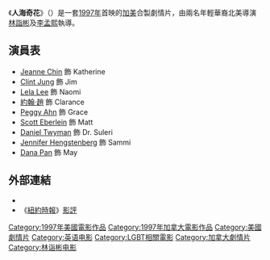 {{Infobox Film
| name           = 人海奇花
| original_name = Shopping for Fangs
| image          = Poster of the movie Shopping for Fangs.jpg
| image_size     = 
| caption        = 
| director       = [[林詣彬|林詣彬]]<br />[[李孟熙|李孟熙]]
| producer = [[李孟熙|李孟熙]]
| writer         = Dan Alvarado<br />[[林詣彬|林詣彬]]<br />[[李孟熙|李孟熙]]
| narrator       = 
| starring       = [[Radmar_Agana_Jao|Radmar Agana Jao]]
| music          = Steven Pranato
| cinematography = [[Lisa_Wiegand|Lisa Wiegand]]
| editing        = [[林詣彬|林詣彬]]<br />[[李孟熙|李孟熙]]<br />Sean Yeo
| distributor    = [[Margin_Films|Margin Films]] 
| released       = 1997年
| runtime        = 90分鐘
| country        = [[美國電影|美國]]、[[加拿大電影|加拿大]]
| language       = [[英語|英語]]
| budget         = 
| gross          = 
| preceded_by    = 
| followed_by    = 
| website        = 
| amg_id         = 
| imdb_id        = 0122710
}}
《'''人海奇花'''》（{{lang-en|'''''Shopping for Fangs'''''}}）是一套[[1997年電影|1997年]]首映的[[加拿大電影|加]][[美國電影|美]]合製劇情片，由兩名年輕華裔北美導演[[林詣彬|林詣彬]]及[[李孟熙|李孟熙]]執導。

==演員表==
* [[Jeanne_Chin|Jeanne Chin]] 飾 Katherine
* [[Clint_Jung|Clint Jung]] 飾 Jim
* [[Lela_Lee|Lela Lee]] 飾 Naomi
* [[約翰·趙|約翰·趙]] 飾 Clarance
* [[Peggy_Ahn|Peggy Ahn]] 飾 Grace
* [[Scott_Eberlein|Scott Eberlein]] 飾 Matt
* [[Daniel_Twyman|Daniel Twyman]] 飾 Dr. Suleri
* [[Jennifer_Hengstenberg|Jennifer Hengstenberg]] 飾 Sammi
* [[Dana_Pan|Dana Pan]] 飾 May

==外部連結==
*{{imdb title|id=0122710|title=人海奇花}}
*《[[紐約時報|紐約時報]]》[http://movies.nytimes.com/movie/review?res=9401E5D61230F936A25756C0A96E958260 影評]

{{林诣彬}}
{{DEFAULTSORT:Shopping for Fangs}}
[[Category:1997年美國電影作品|Category:1997年美國電影作品]]
[[Category:1997年加拿大電影作品|Category:1997年加拿大電影作品]]
[[Category:美國劇情片|Category:美國劇情片]]
[[Category:英语电影|Category:英语电影]]
[[Category:LGBT相關電影|Category:LGBT相關電影]]
[[Category:加拿大劇情片|Category:加拿大劇情片]]
[[Category:林诣彬电影|Category:林诣彬电影]]